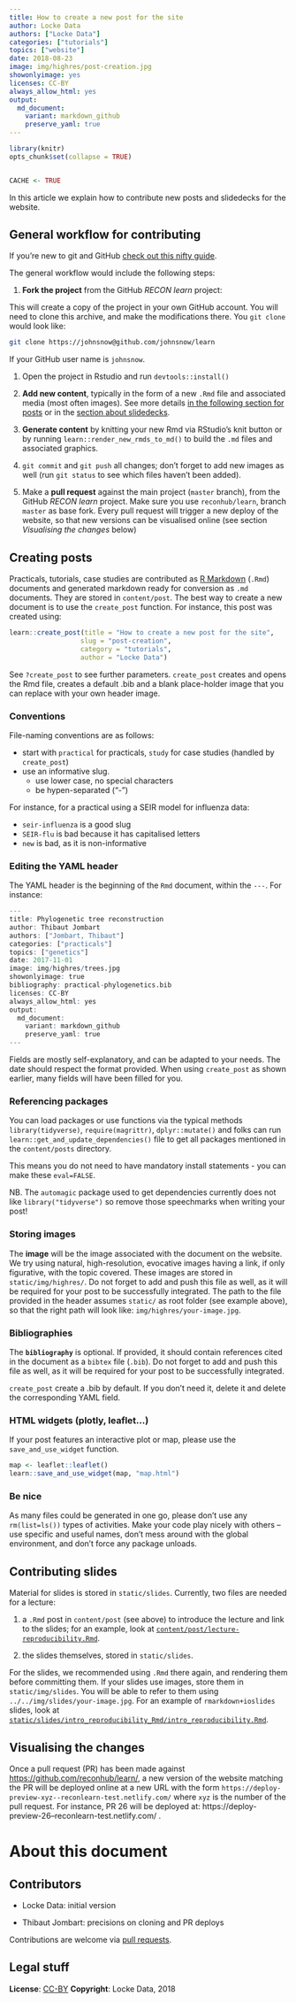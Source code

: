 ```yaml
---
title: How to create a new post for the site
author: Locke Data
authors: ["Locke Data"]
categories: ["tutorials"]
topics: ["website"]
date: 2018-08-23
image: img/highres/post-creation.jpg
showonlyimage: yes
licenses: CC-BY
always_allow_html: yes
output: 
  md_document:
    variant: markdown_github
    preserve_yaml: true
---
```


	
```r
library(knitr)
opts_chunk$set(collapse = TRUE)


CACHE <- TRUE

```

In this article we explain how to contribute new posts and slidedecks for the website.

## General workflow for contributing

If you're new to git and GitHub [check out this nifty guide](http://happygitwithr.com/).

The general workflow would include the following steps:

1.  **Fork the project** from the GitHub *RECON learn* project:

This will create a copy of the project in your own GitHub account. You will need to clone this archive, and make the modifications there. You `git clone` would look like:

``` bash
git clone https://johnsnow@github.com/johnsnow/learn
```

If your GitHub user name is `johnsnow`.

1.  Open the project in Rstudio and run `devtools::install()`

2.  **Add new content**, typically in the form of a new `.Rmd` file and associated media (most often images). See more details [in the following section for posts](#post-creation) or in the [section about slidedecks](#slidedeck-creation).

3.  **Generate content** by knitting your new Rmd via RStudio's knit button or by running `learn::render_new_rmds_to_md()` to build the `.md` files and associated graphics.

4.  `git commit` and `git push` all changes; don't forget to add new images as well (run `git status` to see which files haven't been added).

5.  Make a **pull request** against the main project (`master` branch), from the GitHub *RECON learn* project. Make sure you use `reconhub/learn`, branch `master` as base fork. Every pull request will trigger a new deploy of the website, so that new versions can be visualised online (see section *Visualising the changes* below)


## Creating posts <a name="post-creation"></a>

Practicals, tutorials, case studies are contributed as [R Markdown](http://rmarkdown.rstudio.com/) (`.Rmd`) documents and generated markdown ready for conversion as `.md` documents. They are stored in `content/post`. The best way to create a new document is to use the `create_post` function. For instance, this post was created using:

 ```r
learn::create_post(title = "How to create a new post for the site",
                   slug = "post-creation",
                   category = "tutorials",
                   author = "Locke Data")
```

See `?create_post` to see further parameters. `create_post` creates and opens the Rmd file, creates a default .bib and a blank place-holder image that you can replace with your own header image.

### Conventions

File-naming conventions are as follows:

-   start with `practical` for practicals, `study` for case studies (handled by `create_post`)
-   use an informative slug.
    -   use lower case, no special characters
    -   be hypen-separated ("-")

For instance, for a practical using a SEIR model for influenza data:

-   `seir-influenza` is a good slug 
-   `SEIR-flu` is bad because it has capitalised letters
-   `new` is bad, as it is non-informative

### Editing the YAML header

The YAML header is the beginning of the `Rmd` document, within the `---`. For instance:

``` r
---
title: Phylogenetic tree reconstruction
author: Thibaut Jombart
authors: ["Jombart, Thibaut"]
categories: ["practicals"]
topics: ["genetics"]
date: 2017-11-01
image: img/highres/trees.jpg
showonlyimage: true
bibliography: practical-phylogenetics.bib
licenses: CC-BY
always_allow_html: yes
output: 
  md_document:
    variant: markdown_github
    preserve_yaml: true
---
```

Fields are mostly self-explanatory, and can be adapted to your needs. The date should respect the format provided. When using `create_post` as shown earlier, many fields will have been filled for you.

### Referencing packages

You can load packages or use functions via the typical methods `library(tidyverse)`, `require(magrittr)`, `dplyr::mutate()` and folks can run `learn::get_and_update_dependencies()` file to get all packages mentioned in the `content/posts` directory.

This means you do not need to have mandatory install statements - you can make these `eval=FALSE`.

NB. The `automagic` package used to get dependencies currently does not like `library("tidyverse")` so remove those speechmarks when writing your post!

### Storing images

The **image** will be the image associated with the document on the website. We try using natural, high-resolution, evocative images having a link, if only figurative, with the topic covered. These images are stored in `static/img/highres/`. Do not forget to add and push this file as well, as it will be required for your post to be successfully integrated. The path to the file provided in the header assumes `static/` as root folder (see example above), so that the right path will look like: `img/highres/your-image.jpg`.

### Bibliographies

The **`bibliography`** is optional. If provided, it should contain references cited in the document as a `bibtex` file (`.bib`). Do not forget to add and push this file as well, as it will be required for your post to be successfully integrated.

`create_post` create a .bib by default. If you don't need it, delete it and delete the corresponding YAML field.

### HTML widgets (plotly, leaflet...)

If your post features an interactive plot or map, please use the `save_and_use_widget` function.

```r
map <- leaflet::leaflet()
learn::save_and_use_widget(map, "map.html")
```

### Be nice

As many files could be generated in one go, please don't use any `rm(list=ls())` types of activities. Make your code play nicely with others -- use specific and useful names, don't mess around with the global environment, and don't force any package unloads.

## Contributing slides  <a name="slidedeck-creation"></a>

Material for slides is stored in `static/slides`. Currently, two files are needed for a lecture:

1.  a `.Rmd` post in `content/post` (see above) to introduce the lecture and link to the slides; for an example, look at [`content/post/lecture-reproducibility.Rmd`](https://github.com/reconhub/learn/blob/master/content/post/lecture-basicvbd-modelling.Rmd).

2.  the slides themselves, stored in `static/slides`.

For the slides, we recommended using `.Rmd` there again, and rendering them before committing them. If your slides use images, store them in `static/img/slides`. You will be able to refer to them using `../../img/slides/your-image.jpg`. For an example of `rmarkdown+ioslides` slides, look at [`static/slides/intro_reproducibility_Rmd/intro_reproducibility.Rmd`](https://github.com/reconhub/learn/blob/master/static/slides/reproducibility/reproducibility.Rmd).


## Visualising the changes

Once a pull request (PR) has been made against [https://github.com/reconhub/learn/](https://github.com/reconhub/learn/), a new version of the website matching the PR will be deployed online at a new URL with the form `https://deploy-preview-xyz--reconlearn-test.netlify.com/` where `xyz` is the number of the pull request. For instance, PR 26 will be deployed at: https://deploy-preview-26--reconlearn-test.netlify.com/ .




# About this document


## Contributors

- Locke Data: initial version

- Thibaut Jombart: precisions on cloning and PR deploys

Contributions are welcome via [pull requests](https://github.com/reconhub/learn/pulls).


## Legal stuff

**License**: [CC-BY](https://creativecommons.org/licenses/by/3.0/)
**Copyright**: Locke Data, 2018
